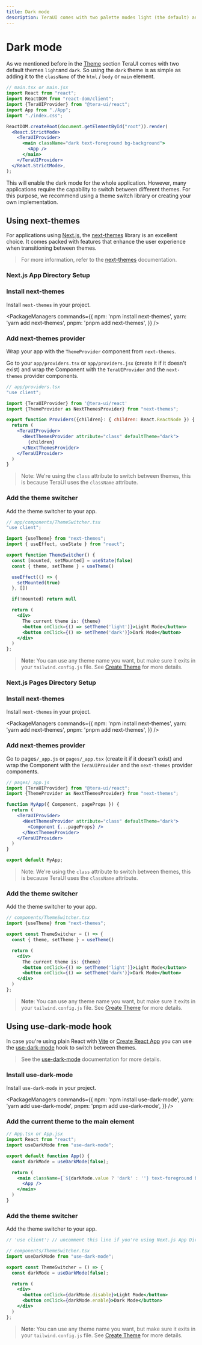 ```yaml
---
title: Dark mode
description: TeraUI comes with two palette modes light (the default) and dark.
---
```


# Dark mode

As we mentioned before in the [Theme](/docs/customization/theme) section TeraUI comes with two default
themes `light`and `dark`. So using the `dark` theme is as simple as adding it to the `className` of the
`html` / `body` or `main` element.

```jsx {11}
// main.tsx or main.jsx
import React from "react";
import ReactDOM from "react-dom/client";
import {TeraUIProvider} from "@tera-ui/react";
import App from "./App";
import "./index.css";

ReactDOM.createRoot(document.getElementById("root")).render(
  <React.StrictMode>
    <TeraUIProvider>
      <main className="dark text-foreground bg-background">
        <App />
      </main>
    </TeraUIProvider>
  </React.StrictMode>,
);
```

This will enable the dark mode for the whole application. However, many applications require
the capability to switch between different themes. For this purpose, we recommend using a
theme switch library or creating your own implementation.

<CarbonAd />

## Using next-themes

For applications using [Next.js](/docs/frameworks/nextjs), the [next-themes](https://github.com/pacocoursey/next-themes)
library is an excellent choice. It comes packed with features that enhance the user experience
when transitioning between themes.

> For more information, refer to the [next-themes](https://github.com/pacocoursey/next-themes) documentation.

### Next.js App Directory Setup

<Steps>

### Install next-themes

Install `next-themes` in your project.

<PackageManagers
  commands={{
    npm: 'npm install next-themes',
    yarn: 'yarn add next-themes',
    pnpm: 'pnpm add next-themes',
  }}
/>


### Add next-themes provider

Wrap your app with the `ThemeProvider` component from `next-themes`.

Go to your `app/providers.tsx` or `app/providers.jsx` (create it if it doesn't exist) and wrap the
Component with the `TeraUIProvider` and the `next-themes` provider components.


```jsx
// app/providers.tsx
"use client";

import {TeraUIProvider} from '@tera-ui/react'
import {ThemeProvider as NextThemesProvider} from "next-themes";

export function Providers({children}: { children: React.ReactNode }) {
  return (
    <TeraUIProvider>
      <NextThemesProvider attribute="class" defaultTheme="dark">
        {children}
      </NextThemesProvider>
    </TeraUIProvider>
  )
}
```

> Note: We're using the `class` attribute to switch between themes, this is because TeraUI uses the `className` attribute.

### Add the theme switcher

Add the theme switcher to your app.

```jsx
// app/components/ThemeSwitcher.tsx
"use client";

import {useTheme} from "next-themes";
import { useEffect, useState } from "react";

export function ThemeSwitcher() {
  const [mounted, setMounted] = useState(false)
  const { theme, setTheme } = useTheme()

  useEffect(() => {
    setMounted(true)
  }, [])

  if(!mounted) return null

  return (
    <div>
      The current theme is: {theme}
      <button onClick={() => setTheme('light')}>Light Mode</button>
      <button onClick={() => setTheme('dark')}>Dark Mode</button>
    </div>
  )
};
```

> **Note**: You can use any theme name you want, but make sure it exits in your
`tailwind.config.js` file. See [Create Theme](/docs/customization/create-theme) for more details.

</Steps>

### Next.js Pages Directory Setup

<Steps>

### Install next-themes

Install `next-themes` in your project.

<PackageManagers
  commands={{
    npm: 'npm install next-themes',
    yarn: 'yarn add next-themes',
    pnpm: 'pnpm add next-themes',
  }}
/>

### Add next-themes provider

Go to pages`/_app.js` or `pages/_app.tsx` (create it if it doesn't exist) and  wrap the
Component with the `TeraUIProvider` and the `next-themes` provider components.

```jsx
// pages/_app.js
import {TeraUIProvider} from "@tera-ui/react";
import {ThemeProvider as NextThemesProvider} from "next-themes";

function MyApp({ Component, pageProps }) {
  return (
    <TeraUIProvider>
      <NextThemesProvider attribute="class" defaultTheme="dark">
        <Component {...pageProps} />
      </NextThemesProvider>
    </TeraUIProvider>
  )
}

export default MyApp;
```

> Note: We're using the `class` attribute to switch between themes, this is because TeraUI uses the `className` attribute.

### Add the theme switcher

Add the theme switcher to your app.

```jsx
// components/ThemeSwitcher.tsx
import {useTheme} from "next-themes";

export const ThemeSwitcher = () => {
  const { theme, setTheme } = useTheme()

  return (
    <div>
      The current theme is: {theme}
      <button onClick={() => setTheme('light')}>Light Mode</button>
      <button onClick={() => setTheme('dark')}>Dark Mode</button>
    </div>
  )
};
```

> **Note**: You can use any theme name you want, but make sure it exits in your
`tailwind.config.js` file. See [Create Theme](/docs/customization/create-theme) for more details.

</Steps>


## Using use-dark-mode hook

In case you're using plain React with [Vite](/docs/frameworks/vite) or [Create React App](https://create-react-app.dev/)
you can use the [use-dark-mode](https://github.com/donavon/use-dark-mode) hook to switch between themes.

> See the [use-dark-mode](https://github.com/donavon/use-dark-mode) documentation for more details.

<Steps>

### Install use-dark-mode

Install `use-dark-mode` in your project.

<PackageManagers
  commands={{
    npm: 'npm install use-dark-mode',
    yarn: 'yarn add use-dark-mode',
    pnpm: 'pnpm add use-dark-mode',
  }}
/>

### Add the current theme to the main element

```jsx
// App.tsx or App.jsx
import React from "react";
import useDarkMode from "use-dark-mode";

export default function App() {
  const darkMode = useDarkMode(false);

  return (
    <main className={`${darkMode.value ? 'dark' : ''} text-foreground bg-background`}>
      <App />
    </main>
  )
}
```

### Add the theme switcher

Add the theme switcher to your app.

```jsx
// 'use client'; // uncomment this line if you're using Next.js App Directory Setup

// components/ThemeSwitcher.tsx
import useDarkMode from "use-dark-mode";

export const ThemeSwitcher = () => {
  const darkMode = useDarkMode(false);

  return (
    <div>
      <button onClick={darkMode.disable}>Light Mode</button>
      <button onClick={darkMode.enable}>Dark Mode</button>
    </div>
  )
};
```



> **Note**: You can use any theme name you want, but make sure it exits in your
`tailwind.config.js` file. See [Create Theme](/docs/customization/create-theme) for more details.


</Steps>